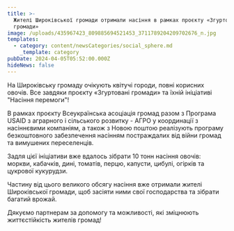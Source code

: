 ```yaml
---
title: >-
  Жителі Широківської громади отримали насіння в рамках проєкту «Згуртовані
  громади»
image: /uploads/435967423_809885694521453_3711789204209702676_n.jpg
templates:
  - category: content/newsCategories/social_sphere.md
    _template: category
pubDate: 2024-04-05T05:52:00.000Z
hideNews: false
---
```


На Широківську громаду очікують квітучі городи, повні корисних овочів. Все завдяки проєкту «Згуртовані громади» та їхній ініціативі "Насіння перемоги"!

В рамках проєкту Всеукраїнська асоціація громад  разом з Програма USAID з аграрного і сільського розвитку - АГРО  у координації з насіннєвими  компаніям, а також з Новою поштою реалізують програму безкоштовного забезпечення насінням постраждалих від війни громад та вимушених переселенців.

Задля цієї ініціативи вже вдалось зібрати 10 тонн насіння овочів: моркви, кабачків, дині, томатів, перцю, капусти, цибулі, огірків та цукрової кукурудзи.

Частину від цього великого обсягу насіння вже отримали жителі Широківської громади, щоб засіяти ними свої господарства та зібрати багатий врожай.

Дякуємо партнерам за допомогу та можливості, які зміцнюють життєстійкість жителів громад!
